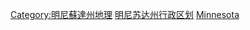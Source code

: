 {{containercat}}

[[Category:明尼蘇達州地理|Category:明尼蘇達州地理]]
[[Category:明尼苏达州行政区划|]]
[[Category:美國各縣地理|Minnesota]]